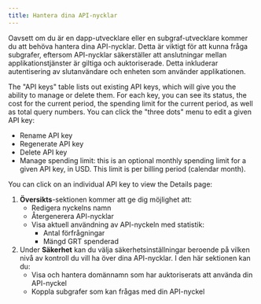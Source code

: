 ```yaml
---
title: Hantera dina API-nycklar
---
```


Oavsett om du är en dapp-utvecklare eller en subgraf-utvecklare kommer du att behöva hantera dina API-nycklar. Detta är viktigt för att kunna fråga subgrafer, eftersom API-nycklar säkerställer att anslutningar mellan applikationstjänster är giltiga och auktoriserade. Detta inkluderar autentisering av slutanvändare och enheten som använder applikationen.

The "API keys" table lists out existing API keys, which will give you the ability to manage or delete them. For each key, you can see its status, the cost for the current period, the spending limit for the current period, as well as total query numbers. You can click the "three dots" menu to edit a given API key:

- Rename API key
- Regenerate API key
- Delete API key
- Manage spending limit: this is an optional monthly spending limit for a given API key, in USD. This limit is per billing period (calendar month).

You can click on an individual API key to view the Details page:

1. **Översikts**-sektionen kommer att ge dig möjlighet att:
   - Redigera nyckelns namn
   - Återgenerera API-nycklar
   - Visa aktuell användning av API-nyckeln med statistik:
     - Antal förfrågningar
     - Mängd GRT spenderad
2. Under **Säkerhet** kan du välja säkerhetsinställningar beroende på vilken nivå av kontroll du vill ha över dina API-nycklar. I den här sektionen kan du:
   - Visa och hantera domännamn som har auktoriserats att använda din API-nyckel
   - Koppla subgrafer som kan frågas med din API-nyckel
